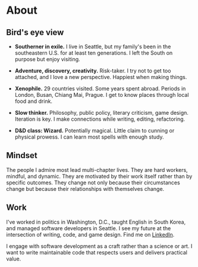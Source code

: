

# About

## Bird's eye view

- **Southerner in exile.** I live in Seattle, but my family's been in the
  southeastern U.S. for at least ten generations. I left the South on purpose
  but enjoy visiting.

- **Adventure, discovery, creativity.** Risk-taker. I try not to get too
  attached, and I love a new perspective. Happiest when making things.

- **Xenophile.** 29 countries visited. Some years spent abroad. Periods in
  London, Busan, Chiang Mai, Prague. I get to know places through local food and
  drink.

- **Slow thinker.** Philosophy, public policy, literary criticism, game design.
  Iteration is key. I make connections while writing, editing, refactoring.

- **D&D class: Wizard.** Potentially magical. Little claim to cunning or
  physical prowess. I can learn most spells with enough study.

<PersonalPhotos />

## Mindset

The people I admire most lead multi-chapter lives. They are hard workers,
mindful, and dynamic. They are motivated by their work itself rather than by
specific outcomes. They change not only because their circumstances change but
because their relationships with themselves change.

## Work

I've worked in politics in Washington, D.C., taught English in South Korea, and
managed software developers in Seattle. I see my future at the intersection of
writing, code, and game design. Find me on [LinkedIn](/contact).

I engage with software development as a craft rather than a science or art. I
want to write maintainable code that respects users and delivers practical
value.
